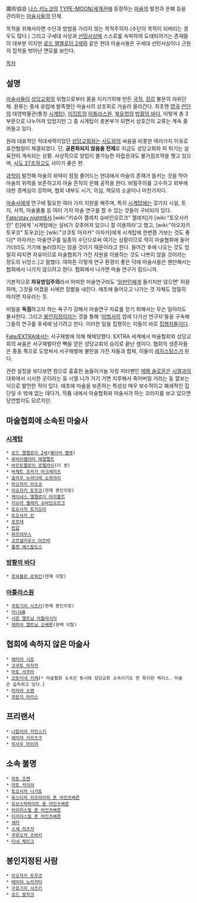魔術協会
[[나스 키노코]]의 [[TYPE-MOON/세계관]]에 등장하는 [[마술]]의 발전과 은폐 등을 관리하는 [[마술사]]들의 단체.

목적을 위해서라면 수단과 방법을 가리지 않는 목적주의자.(수단이 목적이 되버리는 경우도 많다.) 그리고 구세대 사상과 [[선민사상]]에 스스로를 속박하여 도태되어가는 존재들이 대부분 이지만 [[로드 엘멜로이 2세]]와 같은 현대 마술사들은 구세대 선민사상이나 근원의 집착을 벗어난 면모를 보인다.

[[목차]]
== 설명 ==
[[마술사]]들이 [[성당교회]]의 위협으로부터 몸을 지키기위해 만든 [[국적]], [[장르]] 불문의 자위단체. 원류는 중세 유럽에 발족했던 마술사의 상조회로 거슬러 올라간다. 최초엔 [[영국]] [[런던]]의 대영박물관(통칭 [[시계탑]]), [[이집트]]의 [[아틀라스원]], [[북유럽]]의 [[방황의 바다]], 이렇게 총 3부문으로 나누어져 있었지만 그 중 시계탑이 총본부가 되면서 상호간의 교류는 계속 줄어들고 있다. 

원래 대표적인 적대세력이었던 [[성당교회]]와는 [[사도]]와의 싸움을 비롯한 여러가지 이유로 휴전협정이 체결되었다. 단, '''공론화되지 않음을 전제'''로 지금도 성당교회와 피 튀기는 살육전이 계속되는 상황. 사상적으로 양립이 불가능한 아랍권과도 불가침조약을 맺고 있으며, [[사도 27조]]하고도 사이가 좋은 편.

[[과학]]이 발전해 마술의 위력이 점점 줄어드는 현대에서 마술의 존재가 들키는 것을 막아 마술의 위력을 보존하고자 마술 흔적의 은폐 공작을 한다. 비밀주의를 고수하고 외부에 대한 경계심이 강하며, 협회 내부도 시기, 의심, 책모의 소굴이나 마찬가지다.

[[마술사]]에게 연구에 필요한 여러 가지 지원을 해주며, 특히 [[시계탑]]에는 갖가지 시설, 토지, 서적, 마술물품 등 여러 가지 마술 연구를 할 수 있는 것들이 구비되어 있다. [[Fate/stay night]]에서 [wiki:"키슈아 젤레치 슈바인오르크" 젤레치]가 [wiki:"토오사카 린" 린]에게 '시계탑에는 설비가 갖추어져 있으니 잘 이용하라'고 했고, [wiki:"아오자키 토우코" 토우코]는 [wiki:"코쿠토 아자카" 아자카]에게 시계탑에 한번쯤 가보는 것도 좋다[* 아자카는 마술연구를 일종의 수단으로써 여기는 상황이므로 딱히 마술협회에 들어가더라도 거기에 눌러앉지는 않을 것이기 때문이라고 한다. 들어간 후에 나오는 것도 엄밀히 따지면 자유이므로 마술협회가 가진 자원을 이용하는 것도 나쁘지 않을 것이라는 정도의 뉘앙스.]고 말했다. 여하튼 이렇게 연구 환경이 좋은 덕에 마술사들은 웬만해서는 협회에서 나가지 않으려고 한다. 협회에서 나가면 마술 연구가 힘드니까.

기본적으로 '''자유방임주의'''라서 어떠한 마술연구라도 '[[일반인]]에게 들키지만 않으면' 허용하며, 그것을 어겼을 시에만 징벌을 내린다. 애초에 들어오고 나가는 것 자체도 엄밀히 따지면 자유라는 듯.

비밀을 '''독점'''하고자 하는 욕구가 강해서 마술연구 자료를 얻기 위해서는 무슨 일이라도 불사한다. 그리고 [[봉인지정]]이라는 것을 통해 '[[마법사]]의 업에 다가선 연구자'들을 구속해 그들의 연구를 후세에 남기려고 한다. 이러한 일을 집행하는 이들이 바로 [[집행자]]들이다.

[[Fate/EXTRA]]에서는 서구재벌에 의해 해체당했다. EXTRA 세계에서 마술협회와 성당교회의 싸움은 서구재벌이란 빽을 얻은 성당교회의 승리로 끝난 셈이다. 협회의 생존자들은 중동 쪽으로 도망쳐서 서구재벌에 불만을 가진 자들과 합체, 이들이 [[레지스탕스]]가 된다.

관련 설정을 보다보면 참으로 흉흉한 놈들이거늘 자칭 피터팬인 [[메렘 솔로몬]]은 [[시엘]]과의 대화에서 시시한 곳이라는 둥 시엘 니가 거기 가면 지루해서 죽어버릴 거라는 둥 깔보는 식으로 발언한 적이 있다. 애초에 마술을 보존하는 특성상 매우 보수적이고 폐쇄적인 집단일 수 밖에 없는 데다가, 작품 내에서 마술협회와 마술사가 하는 꼬라지를 보고 있으면 당연할지도 모르지만.

== 마술협회에 소속된 마술사 ==
=== [[시계탑]] ===
 * [[로드 엘멜로이 2세]]([[웨이버 벨벳]])
 * [[루비아젤리타 에델펠트]]
 * [[바르토멜로이 로렐라이]](더 퀸)
 * [[바제트 프라가 마크레미츠]]
 * [[솔라우 누아다레 소피아리]]
 * [[아오자키 아오코]]
 * [[아오자키 토우코]](현재 봉인지정)
 * [[케이네스 엘멜로이 아치볼트]]
 * [[키슈아 젤레치 슈바인오르크]]
 * [[토오사카 토키오미]]
 * [[토오사카 린]]
 * [[포르테]]
 * [[란갈]] 
 * [[파르데우스]]
 * [[코르넬리우스 아르바]]
 * [[플랫 에스칼도스]]

=== [[방황의 바다]] ===
 * [[네로 카오스|포와블로 로와인]](현재 이탈)

=== [[아틀라스원]] ===
 * [[쿠로기리 사츠키]](현재 봉인지정)
 * [[라니Ⅷ]]
 * [[시온 엘트남 아틀라시아]]
 * [[제피아 엘트남 오베론]](현재 이탈)

== 협회에 속하지 않은 마술사 ==
 * [[에미야 시로]]
 * [[코쿠토 아자카]]
 * [[마토 사쿠라]]
 * [[코토미네 키레]][* 마술협회 소속인 동시에 성당교회 소속이기도 한 특이한 케이스. 마술은 습득하고 있다.]
 * [[아라야 소렌]]
 * [[쿠온지 아리스]]

== 프리랜서 ==
 * [[나탈리아 카민스키]]
 * [[에미야 키리츠구]]
 * [[히사우 마이야]]

== 소속 불명 ==
 * [[마토 조켄]]
 * [[마토 카리야]]
 * [[토오사카 나가토]]
 * [[유스티차 리즈라이히 폰 아인츠베른]]
 * [[유브스탁하이트 폰 아인츠베른]]
 * [[아이리스필 폰 아인츠베른]] 
 * [[이리야스필 폰 아인츠베른]]
 * [[세라]]
 * [[스세 리츠카]]
 * [[쿠루오카 츠바키]] 
 * [[티네 체르크]] 

== 봉인지정된 사람 ==
 * [[아오자키 토우코]]
 * [[에미야 노리카타]]
 * [[구로기리 사츠키]]
 * [[오드 발자크]]
